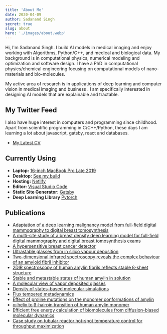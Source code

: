 ```yaml
---
title: 'About Me'
date: 2020-04-09
author: Sadanand Singh
secret: true
slug: about
hero: './images/about.webp'
---
```



Hi, I'm Sadanand Singh. I build AI models in medical imaging and enjoy working with Algorithms,
Python/C++, and medical and biological data. My background is in computational physics, numerical
modeling and optimization and software design. I have a PhD in computational physics/chemical
engineering focusing on computational models of nano-materials and bio-molecules.

My active area of research is in applications of deep learning and computer vision in medical
imaging and business . I am specifically interested in designing AI models that are explainable and
tractable.

## My Twitter Feed

<div class='Image__Container'>
<div class='Image__Small'>
<Timeline
    dataSource={{ sourceType: 'profile', screenName: 'reckoningdev' }}
    options={{ username: 'reckoningdev', height: 620 }}
/>
</div>
</div>

I also have huge interest in computers and programming since childhood. Apart from scientific
programming in C/C++/Python, these days I am learning a lot about javascript, gatsby, react and
databases.

- [My Latest CV](/resume)

## Currently Using

- **Laptop:** [16-inch MacBook Pro Late 2019](https://www.apple.com/macbook-pro-16/)
- **Desktop:** [See my build](/mydlsetup/#workstation-hadware)
- **Hosting:** [Netlify](https://netlify.com)
- **Editor:** [Visual Studio Code](https://code.visualstudio.com/)
- **Static Site Generator:** [Gatsby](https://gatsbyjs.org)
- **Deep Learning Library** [Pytorch](https://pytorch.org)

## Publications

- [Adaptation of a deep learning malignancy model from full-field digital mammography to digital breast tomosynthesis](https://spie.org/MI/conferencedetails/computer-aided-diagnosis#session-1)
- [A multi-site study of a breast density deep learning model for full-field digital mammography and digital breast tomosynthesis exams](https://arxiv.org/abs/2001.08383)
- [A hypersensitive breast cancer detector](https://spie.org/MI/conferencedetails/computer-aided-diagnosis#session-1)
- [Ultrastable glasses from in silico vapour deposition](https://www.nature.com/articles/nmat3521)
- [Two-dimensional infrared spectroscopy reveals the complex behaviour of an amyloid fibril inhibitor](https://www.nature.com/articles/nchem.1293)
- [2DIR spectroscopy of human amylin fibrils reflects stable β-sheet structure](https://pubs.acs.org/doi/abs/10.1021/ja204035k)
- [Stable and metastable states of human amylin in solution](https://www.sciencedirect.com/science/article/pii/S0006349510008593)
- [A molecular view of vapor deposited glasses](https://aip.scitation.org/doi/abs/10.1063/1.3586805)
- [Density of states–based molecular simulations](https://www.annualreviews.org/doi/abs/10.1146/annurev-chembioeng-062011-081032)
- [Flux tempered metadynamics](https://link.springer.com/article/10.1007/s10955-011-0301-0)
- [Effect of proline mutations on the monomer conformations of amylin](https://www.sciencedirect.com/science/article/pii/S0006349513008473)
- [α-helix to β-hairpin transition of human amylin monomer](https://aip.scitation.org/doi/abs/10.1063/1.4798460)
- [Efficient free energy calculation of biomolecules from diffusion-biased molecular dynamics](https://pubs.acs.org/doi/abs/10.1021/ct3003755)
- [Case study on tubular reactor hot-spot temperature control for throughput maximization](https://pubs.acs.org/doi/abs/10.1021/ie071287c)
